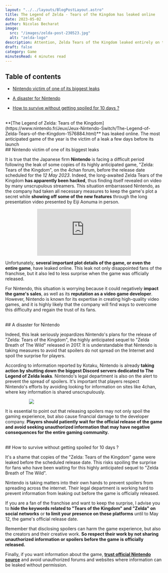 ```yaml
---
layout: "../../layouts/BlogPostLayout.astro"
title: The Legend of Zelda - Tears of the Kingdom has leaked online  
date: 2023-05-02
author: Nicolas Becharat
image:
  src: "/images/zelda-post-230523.jpg"
  alt: "zelda-logo"
description: Attention, Zelda Tears of the Kingdom leaked entirely on the web
draft: false
category: Game
minutesRead: 4 minutes read
---
```


## Table of contents

*   [Nintendo victim of one of its biggest leaks](#Nintendo-victim-of-one-of-its-biggest-leaks)

*   [A disaster for Nintendo](#A-disaster-for-Nintendo)

*   [How to survive without getting spoiled for 10 days ?](#How-to-survive-without-getting-spoiled-for-10-days-?)


<br/>
**[The Legend of Zelda: Tears of the Kingdom](https://www.nintendo.fr/Jeux/Jeux-Nintendo-Switch/The-Legend-of-Zelda-Tears-of-the-Kingdom-1576884.html)** has leaked online. The most anticipated game of the year is the victim of a leak a few days before its launch


<br/>
## Nintendo victim of one of its biggest leaks

It is true that the Japanese firm **Nintendo** is facing a difficult period following the leak of some copies of its highly anticipated game, "Zelda: Tears of the Kingdom", on the 4chan forum, before the release date scheduled for the _12 May 2023_. Indeed, the long-awaited Zelda Tears of the Kingdom **has apparently been hacked**, thus finding itself revealed on video by many unscrupulous streamers. This situation embarrassed Nintendo, as the company had taken all necessary measures to keep the game's plot a secret while **showing off some of the new features** through the long presentation video presented by Eiji Aonuma in person.

<iframe src="https://www.youtube.com/embed/fYZuiFDQwQw" title="The Legend of Zelda: Tears of the Kingdom – Official Trailer #2" frameborder="0" allow="accelerometer; autoplay; clipboard-write; encrypted-media; gyroscope; picture-in-picture; web-share" allowfullscreen style="max-width: 50vh; height: auto; display: block; margin: 0 auto"></iframe>

Unfortunately, **several important plot details of the game, or even the entire game**, have leaked online. This leak not only disappointed fans of the franchise, but it also led to less surprise when the game was officially released.

For Nintendo, this situation is worrying because it could negatively **impact the game's sales**, as well as its **reputation as a video game developer**. However, Nintendo is known for its expertise in creating high-quality video games, and it is highly likely that the company will find ways to overcome this difficulty and regain the trust of its fans.

<br/>
## A disaster for Nintendo

Indeed, this leak seriously jeopardizes Nintendo's plans for the release of "Zelda: Tears of the Kingdom", the highly anticipated sequel to "Zelda Breath of The Wild" released in 2017. It is understandable that Nintendo is taking measures to avoid that spoilers do not spread on the Internet and spoil the surprise for players.

According to information reported by Kotaku, Nintendo is already **taking action by shutting down the biggest Discord servers dedicated to The Legend of Zelda leaks**. Nintendo's legal department is also on the alert to prevent the spread of spoilers. It's important that players respect Nintendo's efforts by avoiding looking for information on sites like 4chan, where key information is shared unscrupulously.

<img src = "https://i.redd.it/7qpin6du2gxa1.jpg" style="max-width: 70%; height: auto; display: block; margin: 0 auto"/>

It is essential to point out that releasing spoilers may not only spoil the gaming experience, but also cause financial damage to the developer company. **Players should patiently wait for the official release of the game and avoid seeking unauthorized information that may have negative consequences for the entire gaming community.**

<br/>
## How to survive without getting spoiled for 10 days ?

It's a shame that copies of the "Zelda: Tears of the Kingdom" game were leaked before the scheduled release date. This risks spoiling the surprise for fans who have been waiting for this highly anticipated sequel to "Zelda Breath of The Wild".

Nintendo is taking matters into their own hands to prevent spoilers from spreading across the internet. Their legal department is working hard to prevent information from leaking out before the game is officially released.

If you are a fan of the franchise and want to keep the surprise, I advise you to **hide the keywords related to "Tears of the Kingdom" and "Zelda" on social networks** or **to limit your presence on these platforms** until to May 12, the game's official release date.

Remember that disclosing spoilers can harm the game experience, but also the creators and their creative work. **So respect their work by not sharing unauthorized information or spoilers before the game is officially released.** 

Finally, if you want information about the game, **[trust official Nintendo source](https://www.nintendo.fr/News/News-et-nouveautes-11145.html)** and avoid unauthorized forums and websites where information can be leaked without permission.




